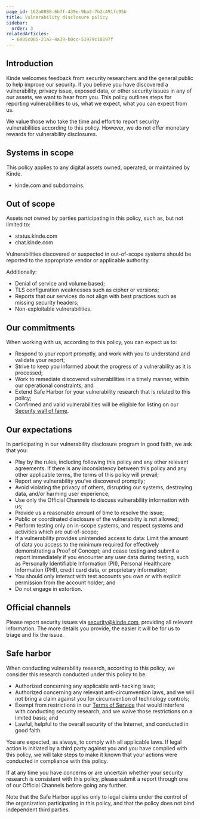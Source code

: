 ```yaml
---
page_id: 162a0888-6b7f-439e-9ba2-7b2c491fc95b
title: Vulnerability disclosure policy
sidebar:
  order: 3
relatedArticles:
  - 6405c065-21a2-4a39-b0cc-51979c10197f
---
```


## **Introduction**

Kinde welcomes feedback from security researchers and the general public to help improve our security. If you believe you have discovered a vulnerability, privacy issue, exposed data, or other security issues in any of our assets, we want to hear from you. This policy outlines steps for reporting vulnerabilities to us, what we expect, what you can expect from us.

We value those who take the time and effort to report security vulnerabilities according to this policy. However, we do not offer monetary rewards for vulnerability disclosures.

## **Systems in scope**

This policy applies to any digital assets owned, operated, or maintained by Kinde.

- kinde.com and subdomains.

## **Out of scope**

Assets not owned by parties participating in this policy, such as, but not limited to:

- status.kinde.com
- chat.kinde.com

Vulnerabilities discovered or suspected in out-of-scope systems should be reported to the appropriate vendor or applicable authority.

Additionally:

- Denial of service and volume based;
- TLS configuration weaknesses such as cipher or versions;
- Reports that our services do not align with best practices such as missing security headers;
- Non-exploitable vulnerabilities.

## **Our commitments**

When working with us, according to this policy, you can expect us to:

- Respond to your report promptly, and work with you to understand and validate your report;
- Strive to keep you informed about the progress of a vulnerability as it is processed;
- Work to remediate discovered vulnerabilities in a timely manner, within our operational constraints; and
- Extend Safe Harbor for your vulnerability research that is related to this policy;
- Confirmed and valid vulnerabilities will be eligible for listing on our [Security wall of fame](/trust-center/security/security-wall-of-fame/).

## **Our expectations**

In participating in our vulnerability disclosure program in good faith, we ask that you:

- Play by the rules, including following this policy and any other relevant agreements. If there is any inconsistency between this policy and any other applicable terms, the terms of this policy will prevail;
- Report any vulnerability you’ve discovered promptly;
- Avoid violating the privacy of others, disrupting our systems, destroying data, and/or harming user experience;
- Use only the Official Channels to discuss vulnerability information with us;
- Provide us a reasonable amount of time to resolve the issue;
- Public or coordinated disclosure of the vulnerability is not allowed;
- Perform testing only on in-scope systems, and respect systems and activities which are out-of-scope;
- If a vulnerability provides unintended access to data: Limit the amount of data you access to the minimum required for effectively demonstrating a Proof of Concept; and cease testing and submit a report immediately if you encounter any user data during testing, such as Personally Identifiable Information (PII), Personal Healthcare Information (PHI), credit card data, or proprietary information;
- You should only interact with test accounts you own or with explicit permission from the account holder; and
- Do not engage in extortion.

## **Official channels**

Please report security issues via [security@kinde.com](mailto:security@kinde.com), providing all relevant information. The more details you provide, the easier it will be for us to triage and fix the issue.

## **Safe harbor**

When conducting vulnerability research, according to this policy, we consider this research conducted under this policy to be:

- Authorized concerning any applicable anti-hacking laws;
- Authorized concerning any relevant anti-circumvention laws, and we will not bring a claim against you for circumvention of technology controls;
- Exempt from restrictions in our [Terms of Service](/trust-center/agreements/terms-of-service/) that would interfere with conducting security research, and we waive those restrictions on a limited basis; and
- Lawful, helpful to the overall security of the Internet, and conducted in good faith.

You are expected, as always, to comply with all applicable laws. If legal action is initiated by a third party against you and you have complied with this policy, we will take steps to make it known that your actions were conducted in compliance with this policy.

If at any time you have concerns or are uncertain whether your security research is consistent with this policy, please submit a report through one of our Official Channels before going any further.

<Aside>

Note that the Safe Harbor applies only to legal claims under the control of the organization participating in this policy, and that the policy does not bind independent third parties.

</Aside>
